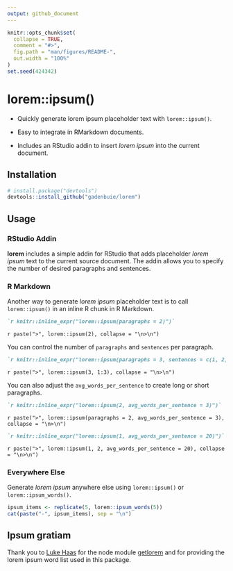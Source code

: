 ```yaml
---
output: github_document
---
```


<!-- README.md is generated from README.Rmd. Please edit that file -->

```r
knitr::opts_chunk$set(
  collapse = TRUE,
  comment = "#>",
  fig.path = "man/figures/README-",
  out.width = "100%"
)
set.seed(424342)
```

# lorem::ipsum()

<!-- badges: start -->
<!-- badges: end -->

* Quickly generate lorem ipsum placeholder text with `lorem::ipsum()`.

* Easy to integrate in RMarkdown documents. 

* Includes an RStudio addin to insert *lorem ipsum* into the current document.

## Installation

``` r
# install.package("devtools")
devtools::install_github("gadenbuie/lorem")
```

## Usage

### RStudio Addin

**lorem** includes a simple addin for RStudio that 
adds placeholder _lorem ipsum_ text to the current source document.
The addin allows you to specify the number of desired paragraphs and sentences.

### R Markdown

Another way to generate _lorem ipsum_ placeholder text is to call 
`lorem::ipsum()` in an inline R chunk in R Markdown.

```markdown
`r knitr::inline_expr("lorem::ipsum(paragraphs = 2)")`
```

`r paste(">", lorem::ipsum(2), collapse = "\n>\n")`

You can control the number of `paragraphs` and `sentences` per paragraph.

```markdown
`r knitr::inline_expr("lorem::ipsum(paragraphs = 3, sentences = c(1, 2, 3))")`
```

`r paste(">", lorem::ipsum(3, 1:3), collapse = "\n>\n")`

You can also adjust the `avg_words_per_sentence` to create long or short paragraphs.

```markdown
`r knitr::inline_expr("lorem::ipsum(2, avg_words_per_sentence = 3)")`
```

`r paste(">", lorem::ipsum(paragraphs = 2, avg_words_per_sentence = 3), collapse = "\n>\n")`


```markdown
`r knitr::inline_expr("lorem::ipsum(1, avg_words_per_sentence = 20)")`
```

`r paste(">", lorem::ipsum(1, 2, avg_words_per_sentence = 20), collapse = "\n>\n")`

### Everywhere Else

Generate _lorem ipsum_ anywhere else using `lorem::ipsum()` or `lorem::ipsum_words()`.

```r
ipsum_items <- replicate(5, lorem::ipsum_words(5))
cat(paste("-", ipsum_items), sep = "\n")
```

## Ipsum gratiam

Thank you to 
[Luke Haas](https://getlorem.com) 
for the node module 
[getlorem](https://github.com/lukehaas/getlorem) 
and for providing the lorem ipsum word list used in this package.
